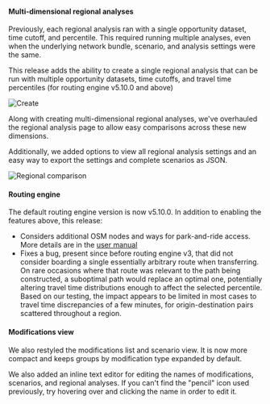 #### Multi-dimensional regional analyses

Previously, each regional analysis ran with a single opportunity dataset, time cutoff, and percentile. This required running multiple analyses, even when the underlying network bundle, scenario, and analysis settings were the same.

This release adds the ability to create a single regional analysis that can be run with multiple opportunity datasets, time cutoffs, and travel time percentiles (for routing engine v5.10.0 and above)

![Create](/img/changelog/20200803/create.jpg)

Along with creating multi-dimensional regional analyses, we've overhauled the regional analysis page to allow easy comparisons across these new dimensions.

Additionally, we added options to view all regional analysis settings and an easy way to export the settings and complete scenarios as JSON.

![Regional comparison](/img/changelog/20200803/regional-comparison.jpg)

#### Routing engine

The default routing engine version is now v5.10.0. In addition to enabling the features above, this release:

* Considers additional OSM nodes and ways for park-and-ride access. More details are in the [user manual](http://docs.analysis.conveyal.com/en/latest/learn-more/pnr.html)
* Fixes a bug, present since before routing engine v3, that did not consider boarding a single essentially arbitrary route when transferring. On rare occasions where that route was relevant to the path being constructed, a suboptimal path would replace an optimal one, potentially altering travel time distributions enough to affect the selected percentile. Based on our testing, the impact appears to be limited in most cases to travel time discrepancies of a few minutes, for origin-destination pairs scattered throughout a region.

#### Modifications view

We also restyled the modifications list and scenario view. It is now more compact and keeps groups by modification type expanded by default.

We also added an inline text editor for editing the names of modifications, scenarios, and regional analyses. If you can't find the "pencil" icon used previously, try hovering over and clicking the name in order to edit it.
